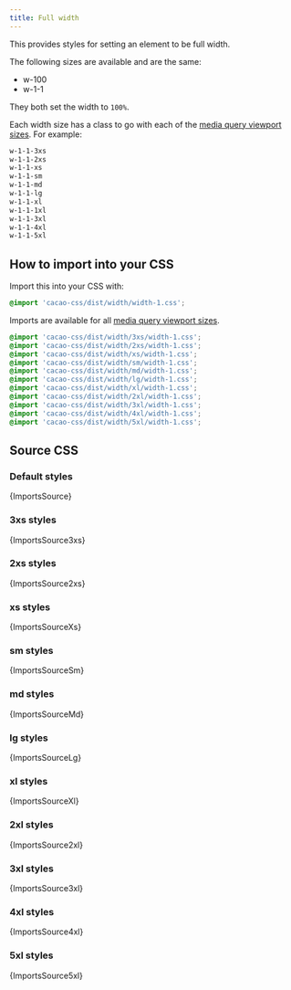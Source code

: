 ```yaml
---
title: Full width
---
```


This provides styles for setting an element to be full width.

The following sizes are available and are the same:

- w-100
- w-1-1

They both set the width to `100%`.

Each width size has a class to go with each of the [media query viewport sizes](/styles/media#viewport-media-queries). For example:

```css
w-1-1-3xs
w-1-1-2xs
w-1-1-xs
w-1-1-sm
w-1-1-md
w-1-1-lg
w-1-1-xl
w-1-1-1xl
w-1-1-3xl
w-1-1-4xl
w-1-1-5xl
```

## How to import into your CSS

Import this into your CSS with:

```css
@import 'cacao-css/dist/width/width-1.css';
```

Imports are available for all [media query viewport sizes](/styles/media#viewport-media-queries).

```css
@import 'cacao-css/dist/width/3xs/width-1.css';
@import 'cacao-css/dist/width/2xs/width-1.css';
@import 'cacao-css/dist/width/xs/width-1.css';
@import 'cacao-css/dist/width/sm/width-1.css';
@import 'cacao-css/dist/width/md/width-1.css';
@import 'cacao-css/dist/width/lg/width-1.css';
@import 'cacao-css/dist/width/xl/width-1.css';
@import 'cacao-css/dist/width/2xl/width-1.css';
@import 'cacao-css/dist/width/3xl/width-1.css';
@import 'cacao-css/dist/width/4xl/width-1.css';
@import 'cacao-css/dist/width/5xl/width-1.css';
```

## Source CSS

<!-- markdownlint-disable -->

### Default styles

<CodeBlock language="css" title="width/width-1.css">{ImportsSource}</CodeBlock>

### 3xs styles

<CodeBlock language="css" title="width/3xs/width-1.css">{ImportsSource3xs}</CodeBlock>

### 2xs styles

<CodeBlock language="css" title="width/2xs/width-1.css">{ImportsSource2xs}</CodeBlock>

### xs styles

<CodeBlock language="css" title="width/xs/width-1.css">{ImportsSourceXs}</CodeBlock>

### sm styles

<CodeBlock language="css" title="width/sm/width-1.css">{ImportsSourceSm}</CodeBlock>

### md styles

<CodeBlock language="css" title="width/md/width-1.css">{ImportsSourceMd}</CodeBlock>

### lg styles

<CodeBlock language="css" title="width/lg/width-1.css">{ImportsSourceLg}</CodeBlock>

### xl styles

<CodeBlock language="css" title="width/xl/width-1.css">{ImportsSourceXl}</CodeBlock>

### 2xl styles

<CodeBlock language="css" title="width/2xl/width-1.css">{ImportsSource2xl}</CodeBlock>

### 3xl styles

<CodeBlock language="css" title="width/3xl/width-1.css">{ImportsSource3xl}</CodeBlock>

### 4xl styles

<CodeBlock language="css" title="width/4xl/width-1.css">{ImportsSource4xl}</CodeBlock>

### 5xl styles

<CodeBlock language="css" title="width/5xl/width-1.css">{ImportsSource5xl}</CodeBlock>
